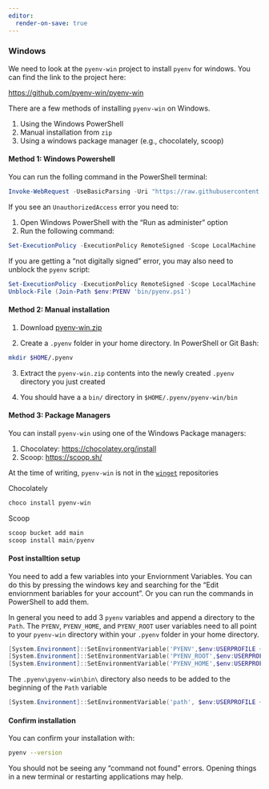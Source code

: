 ```yaml
---
editor:
  render-on-save: true
---
```


### Windows

We need to look at the `pyenv-win` project to install `pyenv` for windows.
You can find the link to the project here:

[https://github.com/pyenv-win/pyenv-win](https://github.com/pyenv-win/pyenv-win)


There are a few methods of installing `pyenv-win` on Windows.

1. Using the Windows PowerShell
2. Manual installation from `zip`
3. Using a windows package manager (e.g., chocolately, scoop)

#### Method 1: Windows Powershell

You can run the folling command in the PowerShell terminal:

```powershell
Invoke-WebRequest -UseBasicParsing -Uri "https://raw.githubusercontent.com/pyenv-win/pyenv-win/master/pyenv-win/install-pyenv-win.ps1" -OutFile "./install-pyenv-win.ps1"; &"./install-pyenv-win.ps1"
```

If you see an `UnauthorizedAccess` error you need to:

1. Open Windows PowerShell with the "Run as administer" option
2. Run the following command:

```powershell
Set-ExecutionPolicy -ExecutionPolicy RemoteSigned -Scope LocalMachine
```

If you are getting a "not digitally signed" error, you may also need to unblock
the `pyenv` script:

```powershell
Set-ExecutionPolicy -ExecutionPolicy RemoteSigned -Scope LocalMachine
Unblock-File (Join-Path $env:PYENV 'bin/pyenv.ps1')


```

#### Method 2: Manual installation

1. Download [pyenv-win.zip](https://github.com/pyenv-win/pyenv-win/archive/master.zip)

2. Create a `.pyenv` folder in your home directory. In PowerShell or Git Bash:

```sh
mkdir $HOME/.pyenv
```

3. Extract the `pyenv-win.zip` contents into the newly created `.pyenv` directory you just created

4. You should have a a `bin/` directory in `$HOME/.pyenv/pyenv-win/bin`

#### Method 3: Package Managers

You can install `pyenv-win` using one of the Windows Package managers:

1. Chocolatey: [https://chocolatey.org/install](https://chocolatey.org/install)
2. Scoop: [https://scoop.sh/](https://scoop.sh/)

At the time of writing, `pyenv-win` is not in the
[`winget`](https://learn.microsoft.com/en-us/windows/package-manager/winget/#install-winget)
repositories

Chocolately

```powershell
choco install pyenv-win
```

Scoop

```powershell
scoop bucket add main
scoop install main/pyenv
```

#### Post installtion setup

You need to add a few variables into your Enviornment Variables.
You can do this by pressing the windows key and searching for the "Edit enviornment bariables for your account".
Or you can run the commands in PowerShell to add them.

In general you need to add 3 `pyenv` variables and append a directory to the `Path`.
The `PYENV`, `PYENV_HOME`, and `PYENV_ROOT` user variables need to all point to your `pyenv-win` directory
within your `.pyenv` folder in your home directory.

```powershell
[System.Environment]::SetEnvironmentVariable('PYENV',$env:USERPROFILE + "\.pyenv\pyenv-win\","User")
[System.Environment]::SetEnvironmentVariable('PYENV_ROOT',$env:USERPROFILE + "\.pyenv\pyenv-win\","User")
[System.Environment]::SetEnvironmentVariable('PYENV_HOME',$env:USERPROFILE + "\.pyenv\pyenv-win\","User")
```

The `.pyenv\pyenv-win\bin\` directory also needs to be added to the beginning of the `Path` variable

```powershell
[System.Environment]::SetEnvironmentVariable('path', $env:USERPROFILE + "\.pyenv\pyenv-win\bin;" + $env:USERPROFILE + "\.pyenv\pyenv-win\shims;" + [System.Environment]::GetEnvironmentVariable('path', "User"),"User")
```

#### Confirm installation

You can confirm your installation with:

```sh
pyenv --version
```

You should not be seeing any "command not found" errors.
Opening things in a new terminal or restarting applications may help.